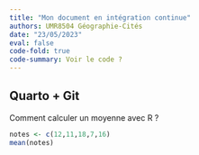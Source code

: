 ```yaml
---
title: "Mon document en intégration continue"
authors: UMR8504 Géographie-Cités
date: "23/05/2023"
eval: false
code-fold: true
code-summary: Voir le code ?
---
```


## Quarto + Git

Comment calculer un moyenne avec R ?

```r

notes <- c(12,11,18,7,16)
mean(notes)

```
